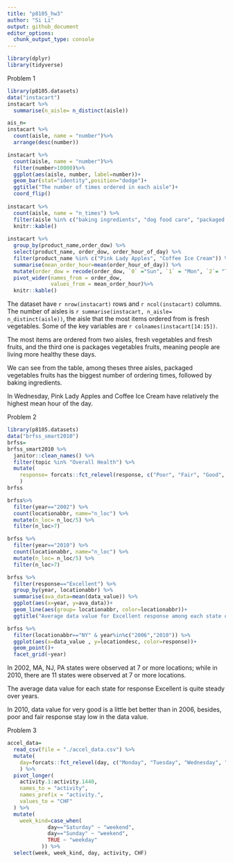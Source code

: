 ```yaml
---
title: "p8105_hw3"
author: "Si Li"
output: github_document
editor_options: 
  chunk_output_type: console
---
```


```r
library(dplyr)
library(tidyverse)
```

Problem 1
```r
library(p8105.datasets)
data("instacart")
instacart %>% 
  summarise(n_aisle= n_distinct(aisle))

ais_n=
instacart %>% 
  count(aisle, name = "number")%>% 
  arrange(desc(number))

instacart %>% 
  count(aisle, name = "number")%>% 
  filter(number>10000)%>% 
  ggplot(aes(aisle, number, label=number))+
  geom_bar(stat="identity",position="dodge")+
  ggtitle("The number of times ordered in each aisle")+
  coord_flip()
  
instacart %>%
  count(aisle, name = "n_times") %>% 
  filter(aisle %in% c("baking ingredients", "dog food care", "packaged vegetables fruits")) %>% 
  knitr::kable()
            
instacart %>% 
  group_by(product_name,order_dow) %>% 
  select(product_name, order_dow, order_hour_of_day) %>% 
  filter(product_name %in% c("Pink Lady Apples", "Coffee Ice Cream")) %>%
  summarise(mean_order_hour=mean(order_hour_of_day)) %>% 
  mutate(order_dow = recode(order_dow, `0` ="Sun", `1` = "Mon", `2`= "Tues", `3`= "Wed", `4` = "Thurs", `5`= "Fri", `6`= "Sat")) %>% 
  pivot_wider(names_from = order_dow,
              values_from = mean_order_hour)%>% 
  knitr::kable()
```

The dataset have `r nrow(instacart)` rows and `r ncol(instacart)` columns. The number of aisles is `r summarise(instacart, n_aisle= n_distinct(aisle))`, the aisle that the most items ordered from is fresh vegetables. Some of the key variables are `r colnames(instacart[14:15])`. 

The most items are ordered from two aisles, fresh vegetables and fresh fruits, and the third one is packages vegetables fruits, meaning people are living more healthy these days. 

We can see from the table, among theses three aisles, packaged vegetables fruits has the biggest number of ordering times, followed by baking ingredients.

In Wednesday, Pink Lady Apples and Coffee Ice Cream have relatively the highest mean hour of the day. 

Problem 2
```r
library(p8105.datasets)
data("brfss_smart2010")
brfss=
brfss_smart2010 %>% 
  janitor::clean_names() %>% 
  filter(topic %in% "Overall Health") %>% 
  mutate(
    response= forcats::fct_relevel(response, c("Poor", "Fair", "Good", "Very good", "Excellent"))
    )
brfss

brfss%>% 
  filter(year=="2002") %>% 
  count(locationabbr, name="n_loc") %>% 
  mutate(n_loc= n_loc/5) %>%
  filter(n_loc>7)

brfss %>% 
  filter(year=="2010") %>% 
  count(locationabbr, name="n_loc") %>% 
  mutate(n_loc= n_loc/5) %>%
  filter(n_loc>7)

brfss %>% 
  filter(response=="Excellent") %>%
  group_by(year, locationabbr) %>% 
  summarise(ava_data=mean(data_value)) %>%
  ggplot(aes(x=year, y=ava_data))+
  geom_line(aes(group= locationabbr, color=locationabbr))+  
  ggtitle("Average data value for Excellent response among each state over years")

brfss %>% 
  filter(locationabbr=="NY" & year%in%c("2006","2010")) %>% 
  ggplot(aes(x=data_value , y=locationdesc, color=response))+
  geom_point()+
  facet_grid(~year)
```

In 2002, MA, NJ, PA states were observed at 7 or more locations; while in 2010, there are 11 states were observed at 7 or more locations.

The average data value for each state for response Excellent is quite steady over years.

In 2010, data value for very good is a little bet better than in 2006, besides, poor and fair response stay low in the data value.

Problem 3
```r
accel_data=
  read_csv(file = "./accel_data.csv") %>% 
  mutate(
    day=forcats::fct_relevel(day, c("Monday", "Tuesday", "Wednesday", "Thursday", "Friday", "Saturday", "Sunday"))
    ) %>% 
  pivot_longer(
    activity.1:activity.1440,
    names_to = "activity",
    names_prefix = "activity.",
    values_to = "CHF"
  ) %>% 
  mutate(
    week_kind=case_when(
             day=="Saturday" ~ "weekend",
             day=="Sunday" ~ "weekend",
             TRUE ~ "weekday"
           )) %>%   
  select(week, week_kind, day, activity, CHF)

```

